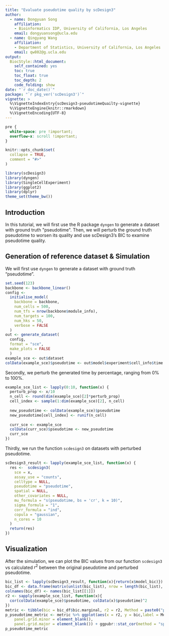 ```yaml
---
title: "Evaluate pseudotime quality by scDesign3"
author: 
  - name: Dongyuan Song
    affiliation:
    - Bioinformatics IDP, University of California, Los Angeles
    email: dongyuansong@ucla.edu
  - name: Qingyang Wang
    affiliation:
    - Department of Statistics, University of California, Los Angeles
    email: qw802@g.ucla.edu
output: 
  BiocStyle::html_document:
    self_contained: yes
    toc: true
    toc_float: true
    toc_depth: 2
    code_folding: show
date: "`r doc_date()`"
package: "`r pkg_ver('scDesign3')`"
vignette: >
  %\VignetteIndexEntry{scDesign3-pseudotimeQuailty-vignette}
  %\VignetteEngine{knitr::rmarkdown}
  %\VignetteEncoding{UTF-8}
---
```


```css
pre {
  white-space: pre !important;
  overflow-x: scroll !important;
}
```


```r
knitr::opts_chunk$set(
  collapse = TRUE,
  comment = "#>"
)
```


```r
library(scDesign3)
library(dyngen)
library(SingleCellExperiment)
library(ggplot2)
library(dplyr)
theme_set(theme_bw())
```

## Introduction
In this tutorial, we will first use the R package `dyngen` to generate a dataset with ground truth \"pseudotime\". Then, we will perturb the ground truth pseudotime to worsen its quality and use scDesign3's BIC to examine pseudotime quality. 

## Generation of reference dataset & Simulation
We will first use `dyngen` to generate a dataset with ground truth "pseudotime".
```r
set.seed(123)
backbone <- backbone_linear()
config <-
  initialise_model(
    backbone = backbone,
    num_cells = 500,
    num_tfs = nrow(backbone$module_info),
    num_targets = 100,
    num_hks = 50,
    verbose = FALSE
  )
out <- generate_dataset(
  config,
  format = "sce",
  make_plots = FALSE
  )
example_sce <- out$dataset
colData(example_sce)$pseudotime <- out$model$experiment$cell_info$time 
```
Secondly, we perturb the generated time by percentage, ranging from 0% to 100%.
```r
example_sce_list <- lapply(0:10, function(x) {
  perturb_prop <- x/10
  n_cell <- round(dim(example_sce)[2]*perturb_prop)
  cell_index <- sample(1:dim(example_sce)[2], n_cell)
  
  new_pseudotime <- colData(example_sce)$pseudotime
  new_pseudotime[cell_index] <- runif(n_cell)
  
  curr_sce <- example_sce
  colData(curr_sce)$pseudotime <- new_pseudotime
  curr_sce
})
```

Thirdly, we run the function `scdesign3` on datasets with perturbed pseudotime.
```r
scDesign3_result <- lapply(example_sce_list, function(x) {
  res <-  scdesign3(
    sce = x,
    assay_use = "counts",
    celltype = NULL,
    pseudotime = "pseudotime",
    spatial = NULL,
    other_covariates = NULL,
    mu_formula = "s(pseudotime, bs = 'cr', k = 10)",
    sigma_formula = "1",
    corr_formula = "ind",
    copula = "gaussian",
    n_cores = 10
  )
  return(res)
})
```

## Visualization
After the simulation, we can plot the BIC values from our function `scdesign3` vs calculated $r^2$ between the original pseudotime and perturbed pseudotime.
```r
bic_list <- lapply(scDesign3_result, function(x){return(x$model_bic)})
bic_df <- data.frame(matrix(unlist(bic_list), nrow = length(bic_list), byrow = TRUE))
colnames(bic_df) <- names(bic_list[[1]])
r2 <- sapply(example_sce_list, function(x){
  cor(colData(example_sce)$pseudotime, colData(x)$pseudotime)^2
})
metric <- tibble(bic = bic_df$bic.marginal, r2 = r2, Method = paste0("perturb ",seq(0,100,by = 10), "%"))
p_pseudotime_metric <- metric %>% ggplot(aes(x = r2, y = bic,label = Method)) + geom_point() + theme_bw() + theme(aspect.ratio = 1,
    panel.grid.minor = element_blank(),
    panel.grid.major = element_blank()) + ggpubr::stat_cor(method = "spearman", cor.coef.name = "rho", label.x.npc = "left", label.y.npc = 0.5) + ylab("scDesign3 BIC") + xlab("R2 (truth vs pseudotime)")
p_pseudotime_metric

```


